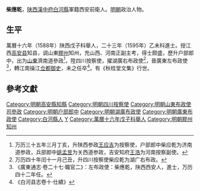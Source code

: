 {{noteTA
|1=zh-hans:乾; zh-hant:乾;
|2=乾
}}
{{明清人物信息框
| 姓名 = 柴應乾
| 原名 =
| 圖片名稱 = 
| 圖片大小 = 220px
| 圖片說明 = 
| 最高職務 = 廣東左布政使
| 國家 = 大明
| 爵位 =
| 籍貫 = [[陕西|陕西]][[白河縣|白河縣]]
| 族裔 = 
| 字號 = 
| 室名 = 
| 諡號 = 
| 出生日期 = 生年不详
| 出生地點 = 
| 逝世日期 = 卒年不详
| 逝世地點 = 
| 墓葬 =
| 配偶 =
| 親屬 = 
| 出身 = 
*萬曆二十三年乙未科同進士出身
| 經歷 = 
| 著作 =
}}

'''柴應乾'''，[[陕西|陕西]][[漢中府|漢中府]][[白河縣|白河縣]]軍籍西安前衛人。[[明朝|明朝]]政治人物。

==生平==
萬曆十六年（1588年）陕西戊子科舉人，二十三年（1595年）乙未科進士。授江西[[高安县|高安县]]知县，调山東[[膠州|膠州]]知州，充山西、河南正副主考，得士颇盛，歷升户部郎中，出为[[山東|山東]]濟南道參政<ref>万历三十五年三月丁亥，升陕西参政[[王应吉|王应吉]]为按察使，户部郎中柴应乾为济南道参政，兵部郎中[[姚孟昱|姚孟昱]]为关西道参政，吉安知府[[王浩|王浩]]为河南按察副使。</ref>，陞四川按察使，擢湖廣右布政使<ref>万历四十年闰十一月己丑，升四川按察使柴应乾为湖广右布政。</ref>，晉廣東左布政使<ref>《廣東通志·卷二十七·職官二》：左布政使：柴應乾，陕西西安人，進士，万历四十二年任。</ref>，轉江南操江[[佥都御史|佥都御史]]，未之任卒<ref>《白河县志卷十·仕績》</ref>。有《秋桂堂文集》行世。

==參考文獻==
{{reflist}}

{{明朝人物小作品}}
{{萬曆二十三年乙未科殿試金榜}}
{{DEFAULTSORT:Chai柴}}
[[Category:明朝高安縣知縣|Category:明朝高安縣知縣]]
[[Category:明朝四川按察使|Category:明朝四川按察使]]
[[Category:明朝山東布政使司參政|Category:明朝山東布政使司參政]]
[[Category:明朝户部郎中|Category:明朝户部郎中]]
[[Category:明朝湖廣布政使|Category:明朝湖廣布政使]]
[[Category:明朝廣東布政使|Category:明朝廣東布政使]]
[[Category:白河縣人|Category:白河縣人]]
[[Category:柴姓|Y]]
[[Category:萬曆十六年戊子科舉人|Category:萬曆十六年戊子科舉人]]
[[Category:明朝膠州知州|Category:明朝膠州知州]]